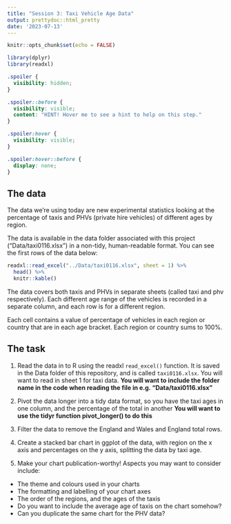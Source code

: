 ```yaml
---
title: "Session 3: Taxi Vehicle Age Data"
output: prettydoc::html_pretty
date: '2023-07-13'
---
```


```r
knitr::opts_chunk$set(echo = FALSE)
```

```r
library(dplyr)
library(readxl)

```

```css
.spoiler {
  visibility: hidden;
}

.spoiler::before {
  visibility: visible;
  content: "HINT! Hover me to see a hint to help on this step."
}

.spoiler:hover {
  visibility: visible;
}

.spoiler:hover::before {
  display: none;
}
```

## The data

The data we're using today are new experimental statistics looking at the percentage of taxis and PHVs (private hire vehicles) of different ages by region.

The data is available in the data folder associated with this project ("Data/taxi0116.xlsx") in a non-tidy, human-readable format. You can see the first rows of the data below:

```r
readxl::read_excel("../Data/taxi0116.xlsx", sheet = 1) %>%
  head() %>%
  knitr::kable()
```

The data covers both taxis and PHVs in separate sheets (called taxi and phv respectively). Each different age range of the vehicles is recorded in a separate column, and each row is for a different region. 

Each cell contains a value of percentage of vehicles in each region or country that are in each age bracket. Each region or country sums to 100%.


## The task

1. Read the data in to R using the readxl `read_excel()` function. It is saved in the Data folder of this repository, and is called `taxi0116.xlsx`. You will want to read in sheet 1 for taxi data. **[You will want to include the folder name in the code when reading the file in e.g. "Data/taxi0116.xlsx"]{.spoiler}**

2. Pivot the data longer into a tidy data format, so you have the taxi ages in one column, and the percentage of the total in another **[You will want to use the tidyr function pivot_longer() to do this]{.spoiler}**

3. Filter the data to remove the England and Wales and England total rows.

4. Create a stacked bar chart in ggplot of the data, with region on the x axis and percentages on the y axis, splitting the data by taxi age.

4. Make your chart publication-worthy! Aspects you may want to consider include:

* The theme and colours used in your charts
* The formatting and labelling of your chart axes
* The order of the regions, and the ages of the taxis
* Do you want to include the average age of taxis on the chart somehow?
* Can you duplicate the same chart for the PHV data?

